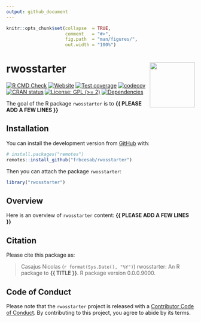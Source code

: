 ```yaml
---
output: github_document
---
```


<!-- README.md is generated from README.Rmd. Please edit that file -->


```r
knitr::opts_chunk$set(collapse  = TRUE,
                      comment   = "#>",
                      fig.path  = "man/figures/",
                      out.width = "100%")
```



rwosstarter <img src="man/figures/package-sticker.png" align="right" style="float:right; height:120px;"/>
=========================================================

<!-- badges: start -->
[![R CMD Check](https://github.com/frbcesab/rwosstarter/actions/workflows/R-CMD-check.yaml/badge.svg)](https://github.com/frbcesab/rwosstarter/actions/workflows/R-CMD-check.yaml)
[![Website](https://github.com/frbcesab/rwosstarter/actions/workflows/pkgdown.yaml/badge.svg)](https://github.com/frbcesab/rwosstarter/actions/workflows/pkgdown.yaml)
[![Test coverage](https://github.com/frbcesab/rwosstarter/actions/workflows/test-coverage.yaml/badge.svg)](https://github.com/frbcesab/rwosstarter/actions/workflows/test-coverage.yaml)
[![codecov](https://codecov.io/gh/frbcesab/rwosstarter/branch/main/graph/badge.svg)](https://codecov.io/gh/frbcesab/rwosstarter)
[![CRAN status](https://www.r-pkg.org/badges/version/rwosstarter)](https://CRAN.R-project.org/package=rwosstarter)
[![License: GPL (>= 2)](https://img.shields.io/badge/License-GPL%20%28%3E%3D%202%29-blue.svg)](https://choosealicense.com/licenses/gpl-2.0/)
[![Dependencies](https://img.shields.io/badge/dependencies-0/0-brightgreen?style=flat)](#)
<!-- badges: end -->


The goal of the R package `rwosstarter` is to **{{ PLEASE ADD A FEW LINES }}**



## Installation

You can install the development version from [GitHub](https://github.com/) with:

```r
# install.packages("remotes")
remotes::install_github("frbcesab/rwosstarter")
```

Then you can attach the package `rwosstarter`:

```r
library("rwosstarter")
```



## Overview

Here is an overview of `rwosstarter` content: **{{ PLEASE ADD A FEW LINES }}**



## Citation

Please cite this package as: 

> Casajus Nicolas (`r format(Sys.Date(), "%Y")`) rwosstarter: An R 
package to **{{ TITLE }}**. R package version 0.0.0.9000.



## Code of Conduct

Please note that the `rwosstarter` project is released with a 
[Contributor Code of Conduct](https://www.contributor-covenant.org/version/2/1/code_of_conduct/). 
By contributing to this project, you agree to abide by its terms.
